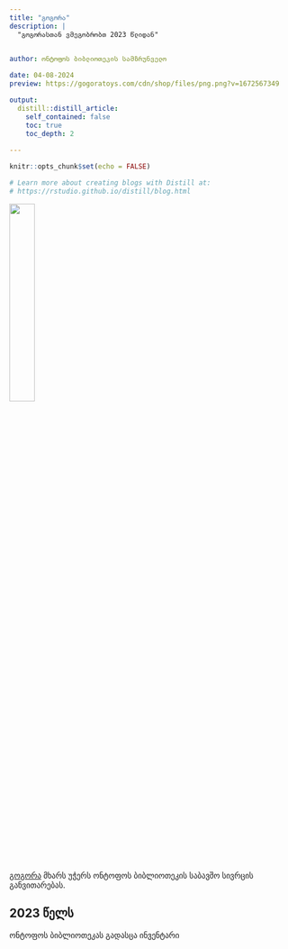 ```yaml
---
title: "გოგორა"
description: | 
  "გოგორასთან ვმეგობრობთ 2023 წლიდან"

  
author: ონტოფოს ბიბლიოთეკის სამზრუნველო

date: 04-08-2024
preview: https://gogoratoys.com/cdn/shop/files/png.png?v=1672567349

output:
  distill::distill_article:
    self_contained: false
    toc: true
    toc_depth: 2
  
---
```



```r
knitr::opts_chunk$set(echo = FALSE)

# Learn more about creating blogs with Distill at:
# https://rstudio.github.io/distill/blog.html

```


![](https://gogoratoys.com/cdn/shop/files/png.png?v=1672567349){width=30%}


[გოგორა](gogoratoys.ge) მხარს უჭერს ონტოფოს ბიბლიოთეკის საბავშო სივრცის განვითარებას.

## 2023 წელს 

ონტოფოს ბიბლიოთეკას გადასცა ინვენტარი


